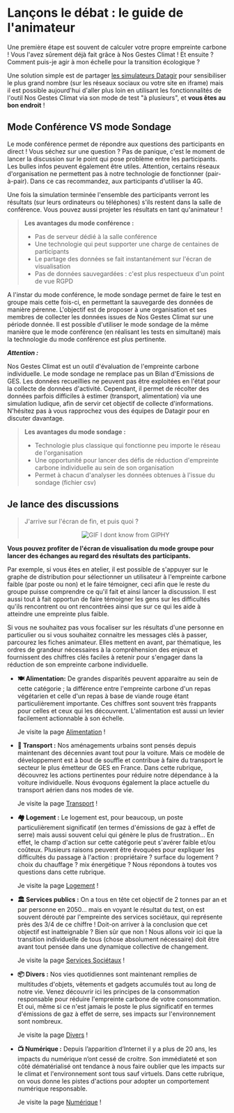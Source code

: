 # Lançons le débat : le guide de l'animateur

Une première étape est souvent de calculer votre propre empreinte carbone ! Vous l'avez sûrement déjà fait grâce à Nos Gestes Climat ! Et ensuite ? Comment puis-je agir à mon échelle pour la transition écologique ?

Une solution simple est de partager [les simulateurs Datagir](https://datagir.ademe.fr) pour sensibiliser le plus grand nombre (sur les réseaux sociaux ou votre site en iframe) mais il est possible aujourd'hui d'aller plus loin en utilisant les fonctionnalités de l'outil Nos Gestes Climat via son mode de test "à plusieurs", et **vous êtes au bon endroit** !

## Mode Conférence VS mode Sondage

Le mode conférence permet de répondre aux questions des participants en direct ! Vous séchez sur une question ? Pas de panique, c'est le moment de lancer la discussion sur le point qui pose problème entre les participants. Les bulles infos peuvent également être utiles. Attention, certains réseaux d'organisation ne permettent pas à notre technologie de fonctionner (pair-à-pair). Dans ce cas recommandez, aux participants d'utiliser la 4G.

Une fois la simulation terminée l'ensemble des participants verront les résultats (sur leurs ordinateurs ou téléphones) s'ils restent dans la salle de conférence. Vous pouvez aussi projeter les résultats en tant qu'animateur !

> **Les avantages du mode conférence :**
>
> - Pas de serveur dédié à la salle conférence
> - Une technologie qui peut supporter une charge de centaines de participants
> - Le partage des données se fait instantanément sur l'écran de visualisation
> - Pas de données sauvegardées : c'est plus respectueux d'un point de vue RGPD

A l'instar du mode conférence, le mode sondage permet de faire le test en groupe mais cette fois-ci, en permettant la sauvegarde des données de manière pérenne. L'objectif est de proposer à une organisation et ses membres de collecter les données issues de Nos Gestes Climat sur une période donnée. Il est possible d'utiliser le mode sondage de la même manière que le mode conférence (en réalisant les tests en simultané) mais la technologie du mode conférence est plus pertinente.

**_Attention :_**

Nos Gestes Climat est un outil d'évaluation de l'empreinte carbone individuelle. Le mode sondage ne remplace pas un Bilan d'Emissions de GES. Les données recueillies ne peuvent pas être exploitées en l'état pour la collecte de données d'activité. Cependant, il permet de récolter des données parfois difficiles à estimer (transport, alimentation) via une simulation ludique, afin de servir cet objectif de collecte d'informations. N'hésitez pas à vous rapprochez vous des équipes de Datagir pour en discuter davantage.

> **Les avantages du mode sondage :**
>
> - Technologie plus classique qui fonctionne peu importe le réseau de l'organisation
> - Une opportunité pour lancer des défis de réduction d'empreinte carbone individuelle au sein de son organisation
> - Permet à chacun d'analyser les données obtenues à l'issue du sondage (fichier csv)

## Je lance des discussions

> J'arrive sur l'écran de fin, et puis quoi ?
>
> <p align="center">
>   <img
>     alt="GIF I dont know from GIPHY"
>     src="https://media.giphy.com/media/9RuXRqY2d1gKk/giphy.gif"
>   />
> </p>

**Vous pouvez profiter de l'écran de visualisation du mode groupe pour lancer des échanges au regard des résultats des participants.**

Par exemple, si vous êtes en atelier, il est possible de s'appuyer sur le graphe de distribution pour sélectionner un utilisateur à l'empreinte carbone faible (par poste ou non) et le faire témoigner, ceci afin que le reste du groupe puisse comprendre ce qu'il fait et ainsi lancer la discussion. Il est aussi tout à fait opportun de faire témoigner les gens sur les difficultés qu'ils rencontrent ou ont rencontrées ainsi que sur ce qui les aide à atteindre une empreinte plus faible.

Si vous ne souhaitez pas vous focaliser sur les résultats d'une personne en particulier ou si vous souhaitez connaitre les messages clés à passer, parcourez les fiches animateur. Elles mettent en avant, par thématique, les ordres de grandeur nécessaires à la compréhension des enjeux et fournissent des chiffres clés faciles à retenir pour s'engager dans la réduction de son empreinte carbone individuelle.

- **🍽 Alimentation:** De grandes disparités peuvent apparaitre au sein de cette catégorie ; la différence entre l'empreinte carbone d'un repas végétarien et celle d'un repas à base de viande rouge étant particulièrement importante. Ces chiffres sont souvent très frappants pour celles et ceux qui les découvrent. L'alimentation est aussi un levier facilement actionnable à son échelle.

  Je visite la page [Alimentation](./guide/alimentation) !

- **🚦 Transport :** Nos aménagements urbains sont pensés depuis maintenant des décennies avant tout pour la voiture. Mais ce modèle de développement est à bout de souffle et contribue à faire du transport le secteur le plus émetteur de GES en France. Dans cette rubrique, découvrez les actions pertinentes pour réduire notre dépendance à la voiture individuelle. Nous évoquons également la place actuelle du transport aérien dans nos modes de vie.

  Je visite la page [Transport](./guide/transport) !

- **🏘 Logement :** Le logement est, pour beaucoup, un poste particulièrement significatif (en termes d'émissions de gaz à effet de serre) mais aussi souvent celui qui génère le plus de frustration... En effet, le champ d'action sur cette catégorie peut s'avérer faible et/ou coûteux. Plusieurs raisons peuvent être évoquées pour expliquer les difficultés du passage à l'action : propriétaire ? surface du logement ? choix du chauffage ? mix énergétique ? Nous répondons à toutes vos questions dans cette rubrique.

  Je visite la page [Logement](./guide/logement) !

- **🏛️ Services publics :** On a tous en tête cet objectif de 2 tonnes par an et par personne en 2050... mais en voyant le résultat du test, on est souvent dérouté par l'empreinte des services sociétaux, qui représente près des 3/4 de ce chiffre ! Doit-on arriver à la conclusion que cet objectif est inatteignable ? Bien sûr que non ! Nous allons voir ici que la transition individuelle de tous (chose absolument nécessaire) doit être avant tout pensée dans une dynamique collective de changement.

  Je visite la page [Services Sociétaux](./guide/services-sociétaux) !

- **📦 Divers :** Nos vies quotidiennes sont maintenant remplies de multitudes d'objets, vêtements et gadgets accumulés tout au long de notre vie. Venez découvrir ici les principes de la consommation responsable pour réduire l'empreinte carbone de votre consommation. Et oui, même si ce n'est jamais le poste le plus significatif en termes d'émissions de gaz à effet de serre, ses impacts sur l'environnement sont nombreux.

  Je visite la page [Divers](./guide/divers) !

- **📺 Numérique :** Depuis l’apparition d’Internet il y a plus de 20 ans, les impacts du numérique n’ont cessé de croitre. Son immédiateté et son côté dématérialisé ont tendance à nous faire oublier que les impacts sur le climat et l'environnement sont tous sauf virtuels. Dans cette rubrique, on vous donne les pistes d'actions pour adopter un comportement numérique responsable.

  Je visite la page [Numérique](./guide/numerique) !
